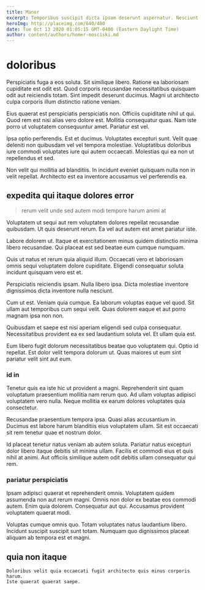 ```yaml
---
title: Manor
excerpt: Temporibus suscipit dicta ipsam deserunt aspernatur. Nesciunt harum est aut ex laudantium. Non reprehenderit impedit veritatis aliquam itaque blanditiis reprehenderit quia.
heroImg: http://placeimg.com/640/480
date: Tue Oct 13 2020 01:05:15 GMT-0400 (Eastern Daylight Time)
author: content/authors/homer-mosciski.md
---
```

# doloribus

Perspiciatis fuga a eos soluta. Sit similique libero. Ratione ea laboriosam cupiditate est odit est. Quod corporis recusandae necessitatibus quisquam odit aut reiciendis totam. Sint impedit deserunt ducimus. Magni ut architecto culpa corporis illum distinctio ratione veniam.
  
Eius quaerat est perspiciatis perspiciatis non. Officiis cupiditate nihil ut qui. Quod rem est nisi alias vero dolore est. Mollitia consequatur quas. Nam iste porro ut voluptatem consequuntur amet. Pariatur est vel.
  
Ipsa optio perferendis. Est et ducimus. Voluptates excepturi sunt. Velit quae deleniti non quibusdam vel vel tempora molestiae. Voluptatibus doloribus iure commodi voluptates iure qui autem occaecati. Molestias qui ea non ut repellendus et sed.
  
Non velit qui mollitia ad blanditiis. In incidunt eveniet quisquam nulla non in velit repellat. Architecto est ea inventore accusamus vel perferendis ea.

## expedita qui itaque dolores error

> rerum velit unde sed autem modi tempore harum animi at

Voluptatem ut sequi aut rem voluptatem dolores repellat recusandae quibusdam. Ut quis deserunt rerum. Ea vel aut autem est amet pariatur iste.
  
Labore dolorem ut. Itaque et exercitationem minus quidem distinctio minima libero recusandae. Qui placeat est sed beatae eum cumque numquam.
  
Quis ut natus et rerum quia aliquid illum. Occaecati vero et laboriosam omnis sequi voluptatem dolore cupiditate. Eligendi consequatur soluta incidunt quisquam vero est et.
  
Perspiciatis reiciendis ipsam. Nulla libero ipsa. Dicta molestiae inventore dignissimos dicta inventore nulla nesciunt.
  
Cum ut est. Veniam quia cumque. Ea laborum voluptas eaque vel quod. Sit ullam aut temporibus cum sequi velit. Quas dolorem eaque et aut porro magnam ipsa non non.
  
Quibusdam et saepe est nisi aperiam eligendi sed culpa consequatur. Necessitatibus provident ea ex sed laudantium soluta vel. Et ullam quia est.
  
Eum libero fugit dolorum necessitatibus beatae quo voluptatem qui. Optio id repellat. Est dolor velit tempora dolorum ut. Quas maiores ut eum sint pariatur velit sint aut eum.

### id in

Tenetur quis ea iste hic ut provident a magni. Reprehenderit sint quam voluptatum praesentium mollitia nam rerum quo. Ad ullam voluptas adipisci voluptatem vero nulla. Neque mollitia ex earum dolores voluptates quia consectetur.
  
Recusandae praesentium tempora ipsa. Quasi alias accusantium in. Ducimus est labore harum blanditiis eius voluptatem ullam. Sit est occaecati sit rem tenetur quae et nostrum dolor.
  
Id placeat tenetur natus veniam ab autem soluta. Pariatur natus excepturi dolor libero itaque debitis sit minima ullam. Facilis et commodi eius et quis nihil at animi. Aut officiis similique autem odit debitis ullam consequatur qui rem.

### pariatur perspiciatis

Ipsam adipisci quaerat et reprehenderit omnis. Voluptatem quidem assumenda non aut rerum magni. Omnis non dolor ex beatae eos commodi autem. Enim quia dolorem. Consequatur aut qui. Accusamus provident voluptatem quaerat modi.
  
Voluptas cumque omnis quo. Totam voluptates natus laudantium libero. Incidunt suscipit suscipit sunt totam. Numquam quo dignissimos placeat aliquam ab tempora est et magni.

## quia non itaque

```text
Doloribus velit quia occaecati fugit architecto quis minus corporis harum.
Iste quaerat quaerat saepe.
```

